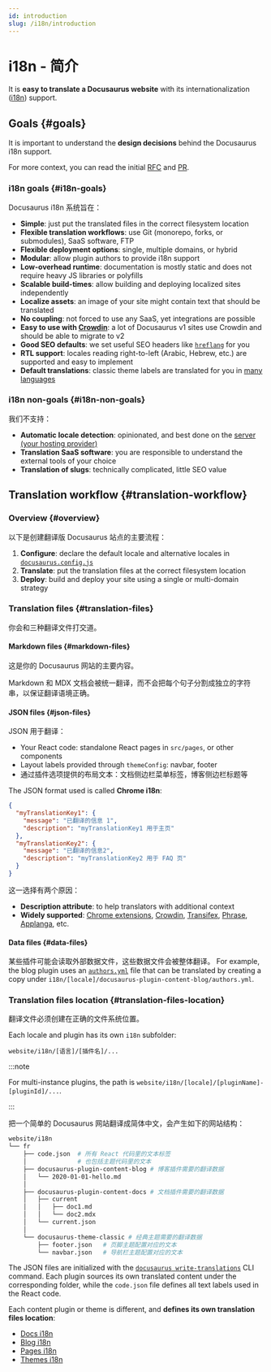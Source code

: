 ```yaml
---
id: introduction
slug: /i18n/introduction
---
```


# i18n - 简介

It is **easy to translate a Docusaurus website** with its internationalization ([i18n](https://en.wikipedia.org/wiki/Internationalization_and_localization)) support.

## Goals {#goals}

It is important to understand the **design decisions** behind the Docusaurus i18n support.

For more context, you can read the initial [RFC](https://github.com/facebook/docusaurus/issues/3317) and [PR](https://github.com/facebook/docusaurus/pull/3325).

### i18n goals {#i18n-goals}

Docusaurus i18n 系统旨在：

- **Simple**: just put the translated files in the correct filesystem location
- **Flexible translation workflows**: use Git (monorepo, forks, or submodules), SaaS software, FTP
- **Flexible deployment options**: single, multiple domains, or hybrid
- **Modular**: allow plugin authors to provide i18n support
- **Low-overhead runtime**: documentation is mostly static and does not require heavy JS libraries or polyfills
- **Scalable build-times**: allow building and deploying localized sites independently
- **Localize assets**: an image of your site might contain text that should be translated
- **No coupling**: not forced to use any SaaS, yet integrations are possible
- **Easy to use with [Crowdin](https://crowdin.com/)**: a lot of Docusaurus v1 sites use Crowdin and should be able to migrate to v2
- **Good SEO defaults**: we set useful SEO headers like [`hreflang`](https://developers.google.com/search/docs/advanced/crawling/localized-versions) for you
- **RTL support**: locales reading right-to-left (Arabic, Hebrew, etc.) are supported and easy to implement
- **Default translations**: classic theme labels are translated for you in [many languages](https://github.com/facebook/docusaurus/tree/main/packages/docusaurus-theme-translations/locales)

### i18n non-goals {#i18n-non-goals}

我们不支持：

- **Automatic locale detection**: opinionated, and best done on the [server (your hosting provider)](../deployment.mdx)
- **Translation SaaS software**: you are responsible to understand the external tools of your choice
- **Translation of slugs**: technically complicated, little SEO value

## Translation workflow {#translation-workflow}

### Overview {#overview}

以下是创建翻译版 Docusaurus 站点的主要流程：

1. **Configure**: declare the default locale and alternative locales in [`docusaurus.config.js`](../api/docusaurus.config.js.mdx#i18n)
2. **Translate**: put the translation files at the correct filesystem location
3. **Deploy**: build and deploy your site using a single or multi-domain strategy

### Translation files {#translation-files}

你会和三种翻译文件打交道。

#### Markdown files {#markdown-files}

这是你的 Docusaurus 网站的主要内容。

Markdown 和 MDX 文档会被统一翻译，而不会把每个句子分割成独立的字符串，以保证翻译语境正确。

#### JSON files {#json-files}

JSON 用于翻译：

- Your React code: standalone React pages in `src/pages`, or other components
- Layout labels provided through `themeConfig`: navbar, footer
- 通过插件选项提供的布局文本：文档侧边栏菜单标签，博客侧边栏标题等

The JSON format used is called **Chrome i18n**:

```json
{
  "myTranslationKey1": {
    "message": "已翻译的信息 1",
    "description": "myTranslationKey1 用于主页"
  },
  "myTranslationKey2": {
    "message": "已翻译的信息2",
    "description": "myTranslationKey2 用于 FAQ 页"
  }
}
```

这一选择有两个原因：

- **Description attribute**: to help translators with additional context
- **Widely supported**: [Chrome extensions](https://developer.chrome.com/docs/extensions/mv2/i18n-messages/), [Crowdin](https://support.crowdin.com/file-formats/chrome-json/), [Transifex](https://docs.transifex.com/formats/chrome-json), [Phrase](https://help.phrase.com/help/chrome-json-messages), [Applanga](https://www.applanga.com/docs/formats/chrome_i18n_json), etc.

#### Data files {#data-files}

某些插件可能会读取外部数据文件，这些数据文件会被整体翻译。 For example, the blog plugin uses an [`authors.yml`](../blog.mdx#global-authors) file that can be translated by creating a copy under `i18n/[locale]/docusaurus-plugin-content-blog/authors.yml`.

### Translation files location {#translation-files-location}

翻译文件必须创建在正确的文件系统位置。

Each locale and plugin has its own `i18n` subfolder:

```
website/i18n/[语言]/[插件名]/...
```

:::note

For multi-instance plugins, the path is `website/i18n/[locale]/[pluginName]-[pluginId]/...`.

:::

把一个简单的 Docusaurus 网站翻译成简体中文，会产生如下的网站结构：

```bash
website/i18n
└── fr
    ├── code.json  # 所有 React 代码里的文本标签
    │              # 也包括主题代码里的文本
    ├── docusaurus-plugin-content-blog # 博客插件需要的翻译数据
    │   └── 2020-01-01-hello.md
    │
    ├── docusaurus-plugin-content-docs # 文档插件需要的翻译数据
    │   ├── current
    │   │   ├── doc1.md
    │   │   └── doc2.mdx
    │   └── current.json
    │
    └── docusaurus-theme-classic # 经典主题需要的翻译数据
        ├── footer.json   # 页脚主题配置对应的文本
        └── navbar.json   # 导航栏主题配置对应的文本
```

The JSON files are initialized with the [`docusaurus write-translations`](../cli.mdx#docusaurus-write-translations-sitedir) CLI command. Each plugin sources its own translated content under the corresponding folder, while the `code.json` file defines all text labels used in the React code.

Each content plugin or theme is different, and **defines its own translation files location**:

- [Docs i18n](../api/plugins/plugin-content-docs.mdx#i18n)
- [Blog i18n](../api/plugins/plugin-content-blog.mdx#i18n)
- [Pages i18n](../api/plugins/plugin-content-pages.mdx#i18n)
- [Themes i18n](../api/themes/theme-configuration.mdx#i18n)
